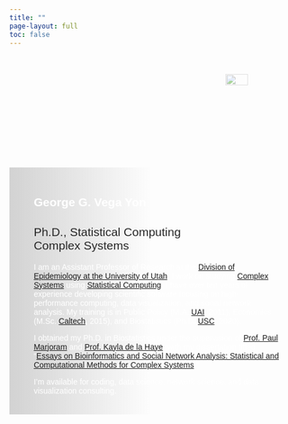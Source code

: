 ```yaml
---
title: ""
page-layout: full
toc: false
---
```


::: {.hero-section style="background-image:url('img/george-puc.jpeg');background-size:cover;background-repeat:no-repeat;background-attachment:fixed;background-position-x:center;background-position-y:top; min-height: 100vh; position: relative;"}

::: {.hero-content style="position: absolute; top: 0; right: 0; padding: 20px;"}
![](img/ukfaculty.svg){style="filter:drop-shadow(2px 2px 2px white) opacity(.5);width:40%;min-width:100px;max-width:400px"}
:::

::: {.bio-section style="position: absolute; top: 200px; left: 0; background-image:linear-gradient(to right, rgba(40, 40, 40, .2), transparent, transparent); padding: 20px; color: white;"}

# George G. Vega Yon {.bio}

## Ph.D., Statistical Computing<br>Complex Systems {.bio style="color: rgba(40, 40, 40, 1);font-weight:500;"}

::: {.social-links .bio style="filter:grayscale(1);"}
[<i class="fab fa-linkedin fa-3x"></i>](https://linkedin.com/in/georgevegayon){target="_blank" title="My linkedin profile"}
[<i class="fab fa-orcid fa-3x"></i>](https://orcid.org/0000-0002-3171-0844){target="_blank" title="My ORCID profile"}
[<i class="fab fa-github fa-3x"></i>](https://github.com/gvegayon/){target="_blank" title="Checkout my code on GitHub"}
[<i class="fas fa-graduation-cap fa-3x"></i>](https://scholar.google.com/citations?user=34E1yTAAAAAJ&hl=en){target="_blank" title="My Google Scholar Profile"}
[<i class="fas fa-chalkboard-teacher fa-3x"></i>](https://github.com/gvegayon/talks/blob/master/README.md){target="_blank" title="My talks"}
[<i class="fab fa-twitter fa-3x"></i>](https://twitter.com/gvegayon){target="_blank" title="My twitter"}
:::

::: {.bio-text .bio}
I am an Assistant Professor of Research at the [Division of Epidemiology at the University of Utah](https://medicine.utah.edu/internalmedicine/epidemiology/){target="_blank"}. I work on studying [Complex Systems](https://cssociety.org/about-us/what-are-cs){target="_blank"} using [Statistical Computing](https://en.wikipedia.org/wiki/Computational_statistics){target="_blank"}. I have over ten years of experience developing scientific software focusing on high-performance computing, data visualization, and social network analysis. My training is in Public Policy (M.A. [UAI](https://www.uai.cl/){target="_blank"}, 2011), Economics (M.Sc. [Caltech](https://caltech.edu){target="_blank"}, 2015), and Biostatistics (Ph.D. [USC](https://usc.edu){target="_blank"}, 2020).

I obtained my Ph.D. in Biostatistics under the supervision of [Prof. Paul Marjoram](https://scholar.google.com/citations?user=Zj5ky5gAAAAJ&hl=en){target="_blank"} and [Prof. Kayla de la Haye](https://kayladelahaye.net){target="_blank"}, with my dissertation titled "[Essays on Bioinformatics and Social Network Analysis: Statistical and Computational Methods for Complex Systems](thesis.pdf){target="_blank"}."

I'm available for coding, data science, network science, and data visualization consulting.
:::

:::

:::

<style>
.bio {
  max-width: 550px;
  padding-left: 5%;
  filter: grayscale(.5);
  font-family: 'Jost', sans-serif;
}

.social-links a {
  color: white;
  margin-right: 10px;
}

.social-links a:hover {
  color: #ccc;
}

.hero-section {
  font-family: 'Jost', sans-serif;
}
</style>